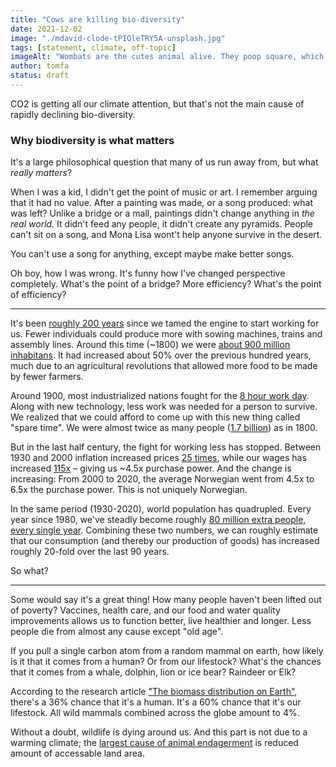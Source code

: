 ```yaml
---
title: "Cows are killing bio-diversity"
date: 2021-12-02
image: "./mdavid-clode-tPIOleTRY5A-unsplash.jpg"
tags: [statement, climate, off-topic]
imageAlt: "Wombats are the cutes animal alive. They poop square, which they use to mark own territory. But humans have flags and bulldozers, which easily win over poop. Photo by @davidclode on Unsplash"
author: tomfa
status: draft
---
```


CO2 is getting all our climate attention, but that's not the main cause of rapidly declining bio-diversity.

### Why biodiversity is what matters

It's a large philosophical question that many of us run away from, but what _really matters_?

When I was a kid, I didn't get the point of music or art. I remember arguing that it had no
value. After a painting was made, or a song produced: what was left? Unlike a bridge or a mall, paintings
didn't change anything in _the real world_. It didn't feed any people, it didn't create any pyramids. 
People can't sit on a song, and Mona Lisa wont't help anyone survive in the desert.

You can't use a song for anything, except maybe make better songs.

Oh boy, how I was wrong. It's funny how I've changed perspective completely. What's the point of a bridge?
More efficiency? What's the point of efficiency? 

---

It's been [roughly 200 years](https://en.wikipedia.org/wiki/Industrial_Revolution) since we tamed the engine to
start working for us. Fewer individuals could produce more with sowing machines, trains and assembly lines.
Around this time (~1800) we were [about 900 million inhabitans](https://en.wikipedia.org/wiki/Estimates_of_historical_world_population#Before_1950).
It had increased about 50% over the previous hundred years, much due to an agricultural revolutions that allowed more food to be made by fewer farmers. 

Around 1900, most industrialized nations fought for the [8 hour work day](https://en.wikipedia.org/wiki/Eight-hour_day).
Along with new technology, less work was needed for a person to survive. We realized that we could afford to come up with this new thing called "spare time".
We were almost twice as many people ([1.7 billion](https://en.wikipedia.org/wiki/Estimates_of_historical_world_population#Before_1950)) as in 1800.

But in the last half century, the fight for working less has stopped. 
Between 1930 and 2000 inflation increased prices [25 times](https://www.ssb.no/priser-og-prisindekser/konsumpriser/statistikk/konsumprisindeksen), 
while our wages has increased [115x](https://www.ssb.no/a/histstat/aarbok/ht-0901-lonn.html)  – giving us ~4.5x purchase power.
And the change is increasing: From 2000 to 2020, the average Norwegian went from 4.5x to 6.5x the purchase power. This is not uniquely Norwegian.

In the same period (1930-2020), world population has quadrupled. Every year since 1980, we've steadly become roughly [80 million extra people, every single year](https://www.worldometers.info/world-population/).
Combining these two numbers, we can roughly estimate that our consumption (and thereby our production of goods) has increased roughly 20-fold over the last 90 years.

So what?

---

Some would say it's a great thing! How many people haven't been lifted out of poverty? Vaccines, health care, and our food and water quality 
improvements allows us to function better, live healthier and longer. Less people die from almost any cause except "old age". 

If you pull a single carbon atom from a random mammal on earth, how likely is it that it comes from a human? Or from our lifestock? 
What's the chances that it comes from a whale, dolphin, lion or ice bear? Raindeer or Elk?

According to the research article ["The biomass distribution on Earth"](https://www.pnas.org/content/115/25/6506), there's a 36% chance that it's a human.
It's a 60% chance that it's our lifestock. All wild mammals combined across the globe amount to 4%. 

Without a doubt, wildlife is dying around us. And this part is not due to a warming climate; the [largest cause of animal endagerment]() is reduced amount of accessable land area.







